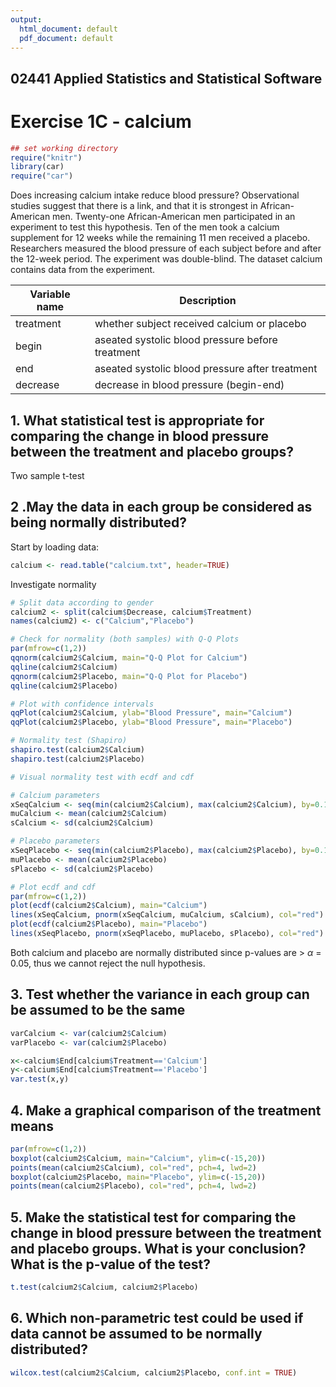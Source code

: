 ```yaml
---
output:
  html_document: default
  pdf_document: default
---
```


## 02441 Applied Statistics and Statistical Software 
# Exercise 1C - calcium


```r
## set working directory
require("knitr")
library(car)
require("car")
```

Does increasing calcium intake reduce blood pressure? Observational studies suggest that there is a
link, and that it is strongest in African-American men. Twenty-one African-American men participated
in an experiment to test this hypothesis. Ten of the men took a calcium supplement for 12 weeks while
the remaining 11 men received a placebo. Researchers measured the blood pressure of each subject
before and after the 12-week period. The experiment was double-blind. The dataset calcium contains
data from the experiment.


Variable name | Description
------------- | -------------
treatment | whether subject received calcium or placebo
begin | aseated systolic blood pressure before treatment
end | aseated systolic blood pressure after treatment
decrease | decrease in blood pressure (begin-end)

## 1. What statistical test is appropriate for comparing the change in blood pressure between the treatment and placebo groups?

Two sample t-test

## 2 .May the data in each group be considered as being normally distributed?

Start by loading data:
```r
calcium <- read.table("calcium.txt", header=TRUE)
```

Investigate normality
```r
# Split data according to gender
calcium2 <- split(calcium$Decrease, calcium$Treatment)
names(calcium2) <- c("Calcium","Placebo")

# Check for normality (both samples) with Q-Q Plots
par(mfrow=c(1,2))
qqnorm(calcium2$Calcium, main="Q-Q Plot for Calcium")
qqline(calcium2$Calcium)
qqnorm(calcium2$Placebo, main="Q-Q Plot for Placebo")
qqline(calcium2$Placebo)

# Plot with confidence intervals
qqPlot(calcium2$Calcium, ylab="Blood Pressure", main="Calcium")
qqPlot(calcium2$Placebo, ylab="Blood Pressure", main="Placebo")

# Normality test (Shapiro)
shapiro.test(calcium2$Calcium)
shapiro.test(calcium2$Placebo)
```

```r
# Visual normality test with ecdf and cdf

# Calcium parameters
xSeqCalcium <- seq(min(calcium2$Calcium), max(calcium2$Calcium), by=0.1)
muCalcium <- mean(calcium2$Calcium)
sCalcium <- sd(calcium2$Calcium)

# Placebo parameters
xSeqPlacebo <- seq(min(calcium2$Placebo), max(calcium2$Placebo), by=0.1)
muPlacebo <- mean(calcium2$Placebo)
sPlacebo <- sd(calcium2$Placebo)

# Plot ecdf and cdf
par(mfrow=c(1,2))
plot(ecdf(calcium2$Calcium), main="Calcium")
lines(xSeqCalcium, pnorm(xSeqCalcium, muCalcium, sCalcium), col="red")
plot(ecdf(calcium2$Placebo), main="Placebo")
lines(xSeqPlacebo, pnorm(xSeqPlacebo, muPlacebo, sPlacebo), col="red")
```

Both calcium and placebo are normally distributed since p-values are > $\alpha$ = 0.05, thus we cannot reject the null hypothesis.

## 3. Test whether the variance in each group can be assumed to be the same


```r
varCalcium <- var(calcium2$Calcium)
varPlacebo <- var(calcium2$Placebo)

x<-calcium$End[calcium$Treatment=='Calcium']
y<-calcium$End[calcium$Treatment=='Placebo']
var.test(x,y)
```



## 4. Make a graphical comparison of the treatment means


```r
par(mfrow=c(1,2))
boxplot(calcium2$Calcium, main="Calcium", ylim=c(-15,20))
points(mean(calcium2$Calcium), col="red", pch=4, lwd=2)
boxplot(calcium2$Placebo, main="Placebo", ylim=c(-15,20))
points(mean(calcium2$Placebo), col="red", pch=4, lwd=2)
```

## 5. Make the statistical test for comparing the change in blood pressure between the treatment and placebo groups. What is your conclusion? What is the p-value of the test?  


```r
t.test(calcium2$Calcium, calcium2$Placebo)
```


## 6. Which non-parametric test could be used if data cannot be assumed to be normally distributed?

```r
wilcox.test(calcium2$Calcium, calcium2$Placebo, conf.int = TRUE)
```
